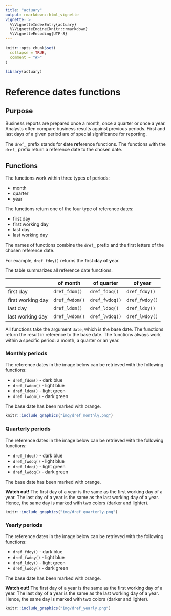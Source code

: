 ```yaml
---
title: "actuary"
output: rmarkdown::html_vignette
vignette: >
  %\VignetteIndexEntry{actuary}
  %\VignetteEngine{knitr::rmarkdown}
  %\VignetteEncoding{UTF-8}
---
```


```r
knitr::opts_chunk$set(
  collapse = TRUE,
  comment = "#>"
)
```

```r
library(actuary)
```

# Reference dates functions

## Purpose

Business reports are prepared once a month, once a quarter or once a year.
Analysts often compare business results against previous periods. 
First and last days of a given period are of special significance for reporting.

The `dref_` prefix stands for **d**ate **ref**erence functions. 
The functions with the `dref_` prefix return a reference date to the chosen date.

## Functions

The functions work within three types of periods:

* month
* quarter
* year

The functions return one of the four type of reference dates:

* first day
* first working day
* last day
* last working day

The names of functions combine the `dref_` prefix and the first letters 
of the chosen reference date.

For example, `dref_fdoy()` returns the **f**irst **d**ay **o**f **y**ear.

The table summarizes all reference date functions.

|                   | of month       | of quarter     | of year        |
|-------------------|----------------|----------------|----------------|
| first day         | `dref_fdom()`  | `dref_fdoq()`  | `dref_fdoy()`  |
| first working day | `dref_fwdom()` | `dref_fwdoq()` | `dref_fwdoy()` |
| last day          | `dref_ldom()`  | `dref_ldoq()`  | `dref_ldoy()`  |
| last working day  | `dref_lwdom()` | `dref_lwdoq()` | `dref_lwdoy()` |

All functions take the argument `date`, which is the base date.
The functions return the result in reference to the base date.
The functions always work within a specific period: a month, a quarter 
or an year.

### Monthly periods

The reference dates in the image below can be retrieved 
with the following functions:

* `dref_fdom()` - dark blue
* `dref_fwdom()` - light blue
* `dref_ldom()` - light green
* `dref_lwdom()` - dark green

The base date has been marked with orange.

```r
knitr::include_graphics("img/dref_monthly.png")
```

### Quarterly periods


The reference dates in the image below can be retrieved 
with the following functions:

* `dref_fdoq()` - dark blue
* `dref_fwdoq()` - light blue
* `dref_ldoq()` - light green
* `dref_lwdoq()` - dark green

The base date has been marked with orange.

**Watch out!** 
The first day of a year is the same as the first working day of a year. 
The last day of a year is the same as the last working day of a year.
Hence, the same day is marked with two colors (darker and lighter).

```r
knitr::include_graphics("img/dref_quarterly.png")
```

### Yearly periods

The reference dates in the image below can be retrieved 
with the following functions:

* `dref_fdoy()` - dark blue
* `dref_fwdoy()` - light blue
* `dref_ldoy()` - light green
* `dref_lwdoy()` - dark green

The base date has been marked with orange.

**Watch out!** 
The first day of a year is the same as the first working day of a year. 
The last day of a year is the same as the last working day of a year.
Hence, the same day is marked with two colors (darker and lighter).

```r
knitr::include_graphics("img/dref_yearly.png")
```





